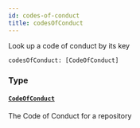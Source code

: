 ```yaml
---
id: codes-of-conduct
title: codesOfConduct
---
```


Look up a code of conduct by its key

```graphql
codesOfConduct: [CodeOfConduct]

```

### Type

#### [`CodeOfConduct`](/docs/api/objects/code-of-conduct)

The Code of Conduct for a repository
